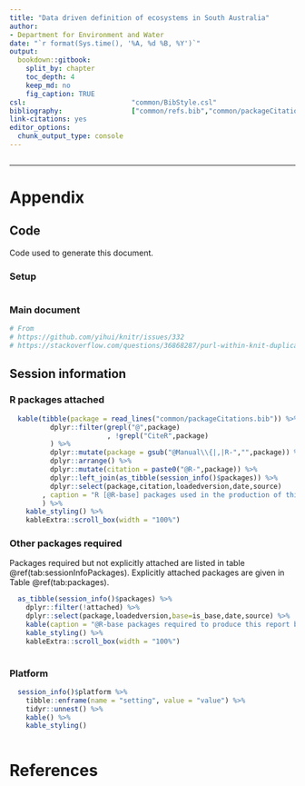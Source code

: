 ```yaml
---
title: "Data driven definition of ecosystems in South Australia"
author:
- Department for Environment and Water
date: "`r format(Sys.time(), '%A, %d %B, %Y')`"
output:
  bookdown::gitbook:
    split_by: chapter
    toc_depth: 4
    keep_md: no
    fig_caption: TRUE
csl:                          "common/BibStyle.csl"
bibliography:                 ["common/refs.bib","common/packageCitations.bib"]
link-citations: yes
editor_options: 
  chunk_output_type: console
---
```


```r
```


---

# Appendix

## Code

Code used to generate this document.

### Setup

```r
```

### Main document

```r

# From
# https://github.com/yihui/knitr/issues/332
# https://stackoverflow.com/questions/36868287/purl-within-knit-duplicate-label-error

```

## Session information

### R packages attached

```r

  kable(tibble(package = read_lines("common/packageCitations.bib")) %>%
          dplyr::filter(grepl("@",package)
                        , !grepl("CiteR",package)
          ) %>%
          dplyr::mutate(package = gsub("@Manual\\{|,|R-","",package)) %>%
          dplyr::arrange() %>%
          dplyr::mutate(citation = paste0("@R-",package)) %>%
          dplyr::left_join(as_tibble(session_info()$packages)) %>%
          dplyr::select(package,citation,loadedversion,date,source)
        , caption = "R [@R-base] packages used in the production of this report" 
        ) %>%
    kable_styling() %>%
    kableExtra::scroll_box(width = "100%")

```

### Other packages required

Packages required but not explicitly attached are listed in table \@ref(tab:sessionInfoPackages). Explicitly attached packages are given in Table \@ref(tab:packages).

```r
  
  as_tibble(session_info()$packages) %>%
    dplyr::filter(!attached) %>%
    dplyr::select(package,loadedversion,base=is_base,date,source) %>%
    kable(caption = "@R-base packages required to produce this report but not explicitly attached") %>%
    kable_styling() %>%
    kableExtra::scroll_box(width = "100%")
  
```

### Platform

```r
  
  session_info()$platform %>%
    tibble::enframe(name = "setting", value = "value") %>%
    tidyr::unnest() %>%
    kable() %>%
    kable_styling()
  
```

# References
